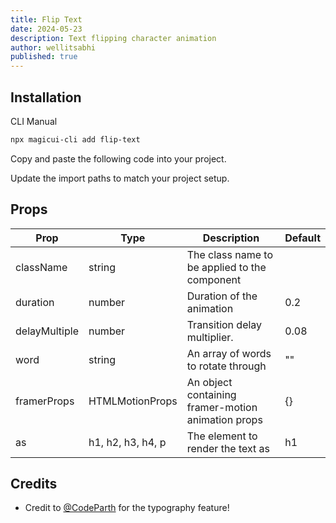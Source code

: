```yaml
---
title: Flip Text
date: 2024-05-23
description: Text flipping character animation
author: wellitsabhi
published: true
---
```


<ComponentPreview name="flip-text-demo" />

## Installation

<Tabs defaultValue="cli">

<TabsList>
  <TabsTrigger value="cli">CLI</TabsTrigger>
  <TabsTrigger value="manual">Manual</TabsTrigger>
</TabsList>
<TabsContent value="cli">

```bash
npx magicui-cli add flip-text
```

</TabsContent>

<TabsContent value="manual">

<Steps>

<Step>Copy and paste the following code into your project.</Step>

<ComponentSource name="flip-text" />

<Step>Update the import paths to match your project setup.</Step>

</Steps>

</TabsContent>

</Tabs>

## Props

| Prop          | Type              | Description                                        | Default |
| ------------- | ----------------- | -------------------------------------------------- | ------- |
| className     | string            | The class name to be applied to the component      |         |
| duration      | number            | Duration of the animation                          | 0.2     |
| delayMultiple | number            | Transition delay multiplier.                       | 0.08    |
| word          | string            | An array of words to rotate through                | ""      |
| framerProps   | HTMLMotionProps   | An object containing framer-motion animation props | {}      |
| as            | h1, h2, h3, h4, p | The element to render the text as                  | h1      |

## Credits

- Credit to [@CodeParth](https://twitter.com/Code_Parth) for the typography feature!

